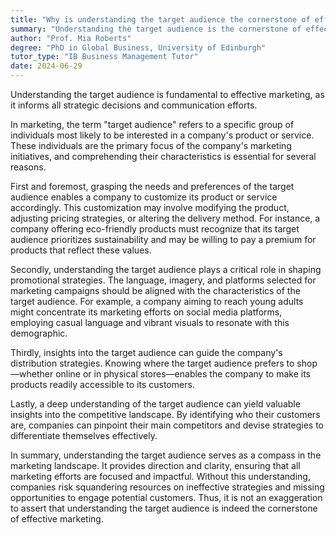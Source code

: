 ```yaml
---
title: "Why is understanding the target audience the cornerstone of effective marketing?"
summary: "Understanding the target audience is the cornerstone of effective marketing because it guides all strategic decisions and communication efforts."
author: "Prof. Mia Roberts"
degree: "PhD in Global Business, University of Edinburgh"
tutor_type: "IB Business Management Tutor"
date: 2024-06-29
---
```


Understanding the target audience is fundamental to effective marketing, as it informs all strategic decisions and communication efforts.

In marketing, the term "target audience" refers to a specific group of individuals most likely to be interested in a company's product or service. These individuals are the primary focus of the company's marketing initiatives, and comprehending their characteristics is essential for several reasons.

First and foremost, grasping the needs and preferences of the target audience enables a company to customize its product or service accordingly. This customization may involve modifying the product, adjusting pricing strategies, or altering the delivery method. For instance, a company offering eco-friendly products must recognize that its target audience prioritizes sustainability and may be willing to pay a premium for products that reflect these values.

Secondly, understanding the target audience plays a critical role in shaping promotional strategies. The language, imagery, and platforms selected for marketing campaigns should be aligned with the characteristics of the target audience. For example, a company aiming to reach young adults might concentrate its marketing efforts on social media platforms, employing casual language and vibrant visuals to resonate with this demographic.

Thirdly, insights into the target audience can guide the company's distribution strategies. Knowing where the target audience prefers to shop—whether online or in physical stores—enables the company to make its products readily accessible to its customers.

Lastly, a deep understanding of the target audience can yield valuable insights into the competitive landscape. By identifying who their customers are, companies can pinpoint their main competitors and devise strategies to differentiate themselves effectively.

In summary, understanding the target audience serves as a compass in the marketing landscape. It provides direction and clarity, ensuring that all marketing efforts are focused and impactful. Without this understanding, companies risk squandering resources on ineffective strategies and missing opportunities to engage potential customers. Thus, it is not an exaggeration to assert that understanding the target audience is indeed the cornerstone of effective marketing.
    